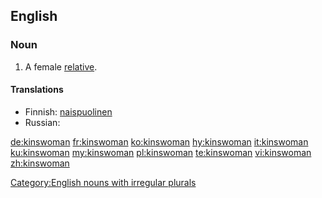 ==English==

===Noun===
{{en-noun|kinswomen}}

# A female [[relative]].

====Translations====
{{trans-top|a female relative}}
* Finnish: [[naispuolinen#Finnish|naispuolinen]] {{t+|fi|sukulainen}}
* Russian: {{t+|ru|ро́дственница|f}}
{{trans-mid}}
{{trans-bottom}}

[[Category:English nouns with irregular plurals]]

[[de:kinswoman]]
[[fr:kinswoman]]
[[ko:kinswoman]]
[[hy:kinswoman]]
[[it:kinswoman]]
[[ku:kinswoman]]
[[my:kinswoman]]
[[pl:kinswoman]]
[[te:kinswoman]]
[[vi:kinswoman]]
[[zh:kinswoman]]